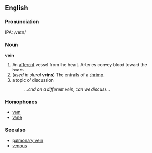 ==English==
===Pronunciation===
IPA: /veɪn/

===Noun===
'''vein'''
#An [[afferent]] vessel from the heart.  Arteries convey blood toward the heart.
#(''used in plural'' '''veins''') The entrails of a [[shrimp]].
#a topic of discussion
#:''...and on a different vein, can we discuss...''

===Homophones===
*[[vain]]
*[[vane]]

===See also===
*[[pulmonary vein]]
*[[venous]]